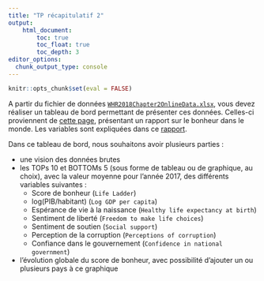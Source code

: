 ```yaml
---
title: "TP récapitulatif 2"
output:
    html_document:
        toc: true
        toc_float: true
        toc_depth: 3
editor_options: 
  chunk_output_type: console
---
```


```r
knitr::opts_chunk$set(eval = FALSE)
```

A partir du fichier de données [`WHR2018Chapter2OnlineData.xlsx`](WHR2018Chapter2OnlineData.xlsx), vous devez réaliser un tableau de bord permettant de présenter ces données. Celles-ci proviennent de [cette page](http://worldhappiness.report/ed/2018/), présentant un rapport sur le bonheur dans le monde. Les variables sont expliquées dans ce [rapport](https://s3.amazonaws.com/happiness-report/2018/Appendix1ofChapter2.pdf).

Dans ce tableau de bord, nous souhaitons avoir plusieurs parties :

- une vision des données brutes
- les TOPs 10 et BOTTOMs 5 (sous forme de tableau ou de graphique, au choix), avec la valeur moyenne pour l'année 2017, des différents variables suivantes :
    - Score de bonheur (`Life Ladder`)
    - log(PIB/habitant) (`Log GDP per capita`)
    - Espérance de vie à la naissance (`Healthy life expectancy at birth`)
    - Sentiment de liberté (`Freedom to make life choices`)
    - Sentiment de soutien (`Social support`)
    - Perception de la corruption (`Perceptions of corruption`)
    - Confiance dans le gouvernement (`Confidence in national government`)
- l'évolution globale du score de bonheur, avec possibilité d'ajouter un ou plusieurs pays à ce graphique